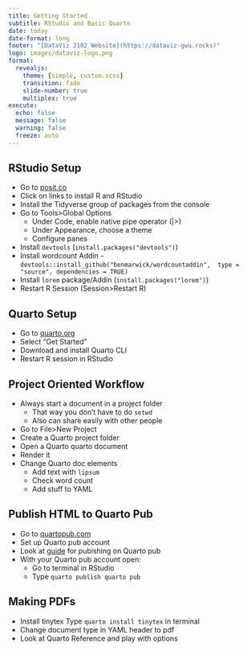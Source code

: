 ```yaml
---
title: Getting Started
subtitle: RStudio and Basic Quarto
date: today
date-format: long
footer: "[DataViz 2102 Website](https://dataviz-gwu.rocks)"
logo: images/dataviz-logo.png
format:
  revealjs:
    theme: [simple, custom.scss]
    transition: fade
    slide-number: true
    multiplex: true
execute:
  echo: false
  message: false
  warning: false
  freeze: auto
---
```



## RStudio Setup {.smaller}

- Go to [posit.co](https://posit.co/download/rstudio-desktop/) 
- Click on links to install R and RStudio
- Install the Tidyverse group of packages from the console
- Go to Tools>Global Options
  - Under Code, enable native pipe operator (|>)
  - Under Appearance, choose a theme
  - Configure panes
- Install `devtools` (`install.packages("devtools")`)
- Install wordcount Addin 
  -`devtools::install_github("benmarwick/wordcountaddin",  type = "source", dependencies = TRUE)`  
- Install `lorem` package/Addin (`install.packages("lorem")`)
- Restart R Session (Session>Restart R)

## Quarto Setup

- Go to [quarto.org](https://quarto.org/docs/get-started/) 
- Select "Get Started"
- Download and install Quarto CLI
- Restart R session in RStudio

## Project Oriented Workflow {.smaller}

- Always start a document in a project folder
  - That way you don't have to do `setwd` 
  - Also can share easily with other people
- Go to File>New Project
- Create a Quarto project folder
- Open a Quarto quarto document
- Render it
- Change Quarto doc elements
  - Add text with `lipsum`
  - Check word count
  - Add stuff to YAML

## Publish HTML to Quarto Pub

- Go to [quartopub.com](https://quartopub.com/)
- Set up Quarto pub account
- Look at [guide](https://quarto.org/docs/publishing/quarto-pub.html) for pubishing on Quarto pub
- With your Quarto pub account open: 
  - Go to terminal in RStudio
  - Type `quarto publish quarto pub`
  
## Making PDFs

- Install tinytex 
  Type `quarto install tinytex` in terminal
- Change document type in YAML header to pdf
- Look at Quarto Reference and play with options

